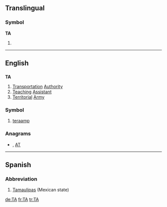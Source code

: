 {{wikipedia}}
{{also|Appendix:Variations of "ta"}}
==Translingual==

===Symbol===
'''TA'''

# {{SI-unit-abb|tera|ampere|[[electrical current]]}}

----

==English==

==={{initialism}}===
'''TA'''

# [[transportation|Transportation]] [[authority|Authority]]
# [[teaching|Teaching]] [[assistant|Assistant]]
# [[territorial|Territorial]] [[army|Army]]

===Symbol===
{{infl|en|symbol}}

# [[teraamp]]

===Anagrams===
* {{alphagram|[[at#English|at]]}} , [[AT#English|AT]]


----

==Spanish==

===Abbreviation===
{{infl|es|abbreviation}}

# [[Tamaulipas]] (Mexican state)

[[de:TA]]
[[fr:TA]]
[[tr:TA]]